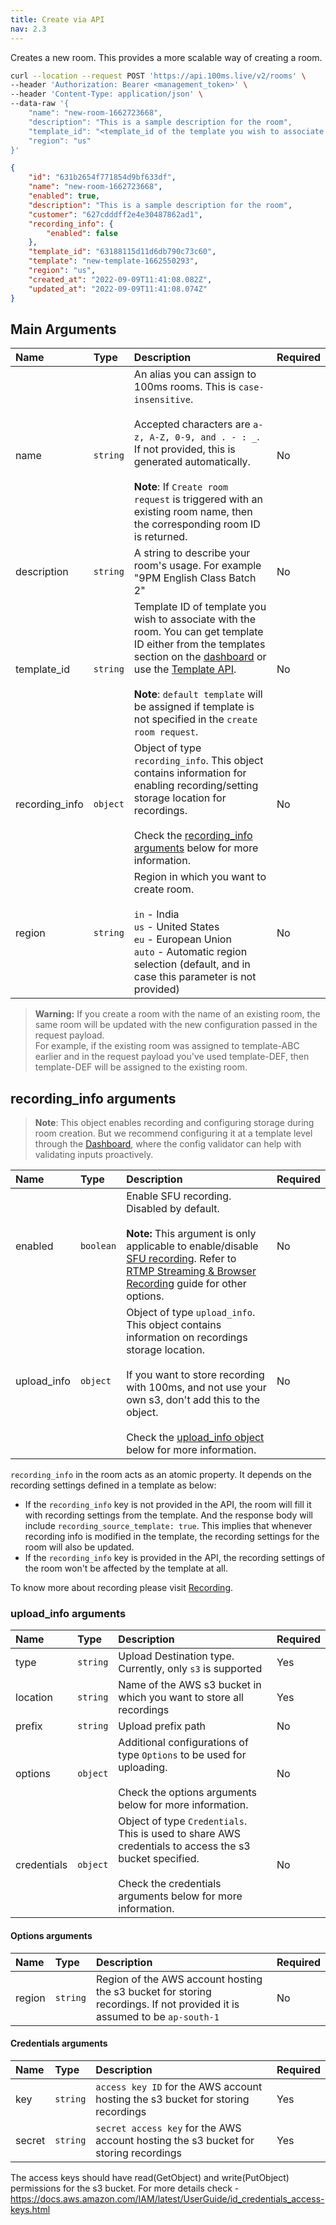 ```yaml
---
title: Create via API
nav: 2.3
---
```


Creates a new room. This provides a more scalable way of creating a room.

<PostRequest title="https://api.100ms.live/v2/rooms" />
<Request id="req-comp-0">

```bash
curl --location --request POST 'https://api.100ms.live/v2/rooms' \
--header 'Authorization: Bearer <management_token>' \
--header 'Content-Type: application/json' \
--data-raw '{
    "name": "new-room-1662723668",
    "description": "This is a sample description for the room",
    "template_id": "<template_id of the template you wish to associate with the room>",
    "region": "us"
}'
```

</Request>
<ResponseBox id="resp-0" status="200 OK">

```json
{
    "id": "631b2654f771854d9bf633df",
    "name": "new-room-1662723668",
    "enabled": true,
    "description": "This is a sample description for the room",
    "customer": "627cdddff2e4e30487862ad1",
    "recording_info": {
        "enabled": false
    },
    "template_id": "63188115d11d6db790c73c60",
    "template": "new-template-1662550293",
    "region": "us",
    "created_at": "2022-09-09T11:41:08.082Z",
    "updated_at": "2022-09-09T11:41:08.074Z"
}
```

</ResponseBox>

## Main Arguments

| Name                 | Type     | Description                                                                                                                                                                                                                                                                                                                                                    | Required |
| :------------------- | :------- | :------------------------------------------------------------------------------------------------------------------------------------------------------------------------------------------------------------------------------------------------------------------------------------------------------------------------------------------------------------- | :------- |
| name <br/>           | `string` | An alias you can assign to 100ms rooms. This is `case-insensitive`. <br/><br/>Accepted characters are `a-z, A-Z, 0-9, and . - : _`. If not provided, this is generated automatically. <br/><br/>**Note**: If `Create room request` is triggered with an existing room name, then the corresponding room ID is returned.                                        | No       |
| description <br/>    | `string` | A string to describe your room's usage. For example "9PM English Class Batch 2"                                                                                                                                                                                                                                                                                | No       |
| template_id <br/>    | `string` | Template ID of template you wish to associate with the room. You can get template ID either from the templates section on the [dashboard](https://dashboard.100ms.live/dashboard) or use the [Template API](../policy/retrieve-a-template). <br/><br/>**Note**: `default template` will be assigned if template is not specified in the `create room request`. | No       |
| recording_info <br/> | `object` | Object of type `recording_info`. This object contains information for enabling recording/setting storage location for recordings. <br/><br/>Check the [recording_info arguments](#recording-info-arguments) below for more information.                                                                                                                        | No       |
| region <br/>         | `string` | Region in which you want to create room. <br/><br/> `in` - India <br/> `us` - United States <br/> `eu` - European Union <br/> `auto` - Automatic region selection (default, and in case this parameter is not provided)                                                                                                                                        | No       |

> **Warning:** If you create a room with the name of an existing room, the same room will be updated with the new configuration passed in the request payload. <br/> For example, if the existing room was assigned to template-ABC earlier and in the request payload you've used template-DEF, then template-DEF will be assigned to the existing room.

## recording_info arguments

> **Note**: This object enables recording and configuring storage during room creation. But we recommend configuring it at a template level through the [Dashboard](https://dashboard.100ms.live/dashboard), where the config validator can help with validating inputs proactively.

| Name        | Type      | Description                                                                                                                                                                                                                                                                                                           | Required |
| :---------- | :-------- | :-------------------------------------------------------------------------------------------------------------------------------------------------------------------------------------------------------------------------------------------------------------------------------------------------------------------- | :------- |
| enabled     | `boolean` | Enable SFU recording. Disabled by default. <br/><br/> **Note:** This argument is only applicable to enable/disable [SFU recording](/server-side/v2/Destinations/recording). Refer to [RTMP Streaming & Browser Recording](/server-side/v2/Destinations/rtmp-streaming-and-browser-recording) guide for other options. | No       |
| upload_info | `object`  | Object of type `upload_info`. This object contains information on recordings storage location. <br/><br/>If you want to store recording with 100ms, and not use your own s3, don't add this to the object. <br/><br/>Check the [upload_info object](#upload-info-arguments) below for more information.               | No       |

`recording_info` in the room acts as an atomic property. It depends on the recording settings defined in a template as below:

-   If the `recording_info` key is not provided in the API, the room will fill it with recording settings from the template. And the response body will include `recording_source_template: true`. This implies that whenever recording info is modified in the template, the recording settings for the room will also be updated.
-   If the `recording_info` key is provided in the API, the recording settings of the room won't be affected by the template at all.

To know more about recording please visit [Recording](/server-side/v2/Destinations/recording).

### upload_info arguments

| Name        | Type     | Description                                                                                                                                                                  | Required |
| :---------- | :------- | :--------------------------------------------------------------------------------------------------------------------------------------------------------------------------- | :------- |
| type        | `string` | Upload Destination type. Currently, only `s3` is supported                                                                                                                   | Yes      |
| location    | `string` | Name of the AWS s3 bucket in which you want to store all recordings                                                                                                          | Yes      |
| prefix      | `string` | Upload prefix path                                                                                                                                                           | No       |
| options     | `object` | Additional configurations of type `Options` to be used for uploading. <br/><br/>Check the options arguments below for more information.                                      | No       |
| credentials | `object` | Object of type `Credentials`. This is used to share AWS credentials to access the s3 bucket specified. <br/><br/>Check the credentials arguments below for more information. | No       |

#### Options arguments

| Name   | Type     | Description                                                                                                              | Required |
| :----- | :------- | :----------------------------------------------------------------------------------------------------------------------- | :------- |
| region | `string` | Region of the AWS account hosting the s3 bucket for storing recordings. If not provided it is assumed to be `ap-south-1` | No       |

#### Credentials arguments

| Name   | Type     | Description                                                                          | Required |
| :----- | :------- | :----------------------------------------------------------------------------------- | :------- |
| key    | `string` | `access key ID` for the AWS account hosting the s3 bucket for storing recordings     | Yes      |
| secret | `string` | `secret access key` for the AWS account hosting the s3 bucket for storing recordings | Yes      |

The access keys should have read(GetObject) and write(PutObject) permissions for the s3 bucket.
For more details check - https://docs.aws.amazon.com/IAM/latest/UserGuide/id_credentials_access-keys.html
